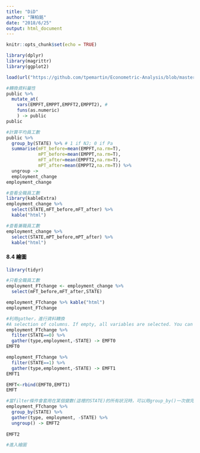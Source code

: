 ```yaml
---
title: "DiD"
author: "陳柏銘"
date: "2018/6/25"
output: html_document
---
```


```r
knitr::opts_chunk$set(echo = TRUE)
```

```r
library(dplyr)
library(magrittr)
library(ggplot2)
```

```r
load(url("https://github.com/tpemartin/Econometric-Analysis/blob/master/data/public.rda?raw=true"))
```

```r
#轉換資料屬性
public %>%
  mutate_at(
    vars(EMPFT,EMPPT,EMPFT2,EMPPT2), #
    funs(as.numeric)
    ) -> public  
public
```

```r
#計算平均員工數
public %>% 
  group_by(STATE) %>% # 1 if NJ; 0 if Pa
  summarise(mFT_before=mean(EMPFT,na.rm=T),
            mPT_before=mean(EMPPT,na.rm=T),
            mFT_after=mean(EMPFT2,na.rm=T),
            mPT_after=mean(EMPPT2,na.rm=T)) %>%
  ungroup ->
  employment_change
employment_change
```

```r
#查看全職員工數
library(kableExtra)
employment_change %>% 
  select(STATE,mFT_before,mFT_after) %>%
  kable("html")
```

```r
#查看兼職員工數
employment_change %>% 
  select(STATE,mPT_before,mPT_after) %>%
  kable("html")
```

#### 8.4 繪圖
```r
library(tidyr)
```

```r
#只看全職員工數
employment_FTchange <- employment_change %>%
  select(mFT_before,mFT_after,STATE)

employment_FTchange %>% kable("html")
employment_FTchange
```

```r
#利用gather，進行資料轉換
#A selection of columns. If empty, all variables are selected. You can supply bare variable names, select all variables between x and z with x:z, exclude y with -y. 
employment_FTchange %>% 
  filter(STATE==0) %>%
  gather(type,employment,-STATE) -> EMFT0
EMFT0

employment_FTchange %>% 
  filter(STATE==1) %>%
  gather(type,employment,-STATE) -> EMFT1
EMFT1

EMFT<-rbind(EMFT0,EMFT1)
EMFT

```

```r
#當filter條件會套用在某個變數(這裡的STATE)的所有狀況時，可以用group_by()一次做完。你會怎麼改寫上述程式？
employment_FTchange %>% 
  group_by(STATE) %>% 
  gather(type, employment, -STATE) %>%
  ungroup() -> EMFT2
   
EMFT2
```

```r
#進入繪圖

```

